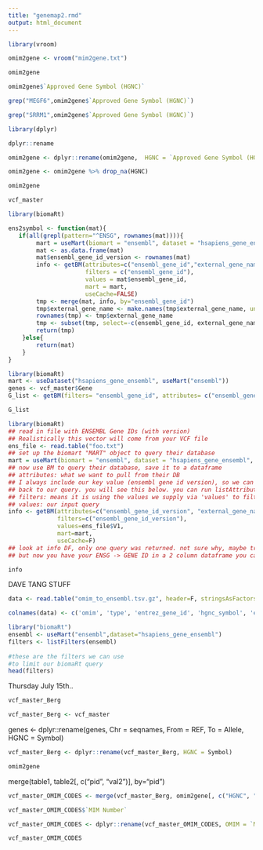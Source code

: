 ```yaml
---
title: "genemap2.rmd"
output: html_document
---
```


```r
library(vroom)
```

```r
omim2gene <- vroom("mim2gene.txt")
```

```r
omim2gene
```







```r
omim2gene$`Approved Gene Symbol (HGNC)`
```

```r
grep("MEGF6",omim2gene$`Approved Gene Symbol (HGNC)`)
```
	
```r
grep("SRRM1",omim2gene$`Approved Gene Symbol (HGNC)`)
```
	
	

	
```r
library(dplyr)
```

```r
dplyr::rename
```

	
```r
omim2gene <- dplyr::rename(omim2gene,  HGNC = `Approved Gene Symbol (HGNC)`)
```

```r
omim2gene <- omim2gene %>% drop_na(HGNC)
```

```r
omim2gene
```
```r
vcf_master
```

```r
library(biomaRt)
```



```r
ens2symbol <- function(mat){
   if(all(grepl(pattern="^ENSG", rownames(mat)))){
        mart = useMart(biomart = "ensembl", dataset = "hsapiens_gene_ensembl", archive=FALSE)
        mat <- as.data.frame(mat)
        mat$ensembl_gene_id_version <- rownames(mat)
        info <- getBM(attributes=c("ensembl_gene_id","external_gene_name"),
                      filters = c("ensembl_gene_id"),
                      values = mat$ensembl_gene_id,
                      mart = mart,
                      useCache=FALSE)
        tmp <- merge(mat, info, by="ensembl_gene_id")
        tmp$external_gene_name <- make.names(tmp$external_gene_name, unique = T)
        rownames(tmp) <- tmp$external_gene_name
        tmp <- subset(tmp, select=-c(ensembl_gene_id, external_gene_name))
        return(tmp)
    }else{
        return(mat)
    }
}
```

```r
library(biomaRt)
mart <- useDataset("hsapiens_gene_ensembl", useMart("ensembl"))
genes <- vcf_master$Gene
G_list <- getBM(filters= "ensembl_gene_id", attributes= c("ensembl_gene_id","hgnc_symbol","mim_morbid_accession", "mim_morbid_description"),values=genes,mart= mart)
```


```r
G_list
```


```r
library(biomaRt)
## read in file with ENSEMBL Gene IDs (with version)
## Realistically this vector will come from your VCF file 
ens_file <- read.table("foo.txt")
## set up the biomart "MART" object to query their database
mart = useMart(biomart = "ensembl", dataset = "hsapiens_gene_ensembl", host="https://www.ensembl.org", archive=FALSE)
## now use BM to query their database, save it to a dataframe 
## attributes: what we want to pull from their DB 
## I always include our key value (ensembl gene id version), so we can merge what we pull
## back to our query. you will see this below. you can run listAttributes(mart) to see them all
## filters: means it is using the values we supply via 'values' to filter the results of attributes
## values: our input query 
info <- getBM(attributes=c("ensembl_gene_id_version", "external_gene_name"),
              filters=c("ensembl_gene_id_version"),
              values=ens_file$V1,
              mart=mart,
              useCache=F)
## look at info DF, only one query was returned. not sure why, maybe try stripping the version number and try again yourself, using "ensembl_gene_id" in place of "ensembl_gene_id_version"
## but now you have your ENSG -> GENE ID in a 2 column dataframe you can use this to query / convert your ENSG IDs
```

```r
info
```



DAVE TANG STUFF


```r
data <- read.table("omim_to_ensembl.tsv.gz", header=F, stringsAsFactors=F, sep="\t")
```

```r
colnames(data) <- c('omim', 'type', 'entrez_gene_id', 'hgnc_symbol', 'ensembl_gene_id')
```


```r
library("biomaRt")
ensembl <- useMart("ensembl",dataset="hsapiens_gene_ensembl")
filters <- listFilters(ensembl)
 
#these are the filters we can use
#to limit our biomaRt query
head(filters)
```








Thursday July 15th.. 

```r
vcf_master_Berg
```



```r
vcf_master_Berg <- vcf_master
```

genes <- dplyr::rename(genes, Chr = seqnames, From = REF, To = Allele, HGNC = Symbol)

```r
vcf_master_Berg <- dplyr::rename(vcf_master_Berg, HGNC = Symbol)
```



```r
omim2gene
```

merge(table1, table2[, c("pid", "val2")], by="pid")

```r
vcf_master_OMIM_CODES <- merge(vcf_master_Berg, omim2gene[, c("HGNC", "MIM Number")], by="HGNC", all.x=TRUE)
```

```r
vcf_master_OMIM_CODES$`MIM Number`
```

```r
vcf_master_OMIM_CODES <- dplyr::rename(vcf_master_OMIM_CODES, OMIM = `MIM Number`)
```

```r
vcf_master_OMIM_CODES
```

